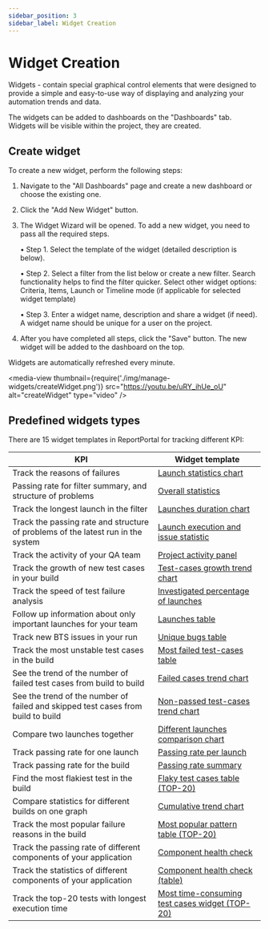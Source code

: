 ```yaml
---
sidebar_position: 3
sidebar_label: Widget Creation
---
```


# Widget Creation

Widgets - contain special graphical control elements that were designed to provide a simple and 
easy-to-use way of displaying and analyzing your automation trends and data.

The widgets can be added to dashboards on the "Dashboards" tab. Widgets will be visible within the project, they are created.

## Create widget

To create a new widget, perform the following steps:

1. Navigate to the "All Dashboards" page and create a new dashboard or choose the existing one.

2. Click the "Add New Widget" button.

3. The Widget Wizard will be opened. To add a new widget, you need to pass all the required steps.

    • Step 1. Select the template of the widget (detailed description is below).

    • Step 2. Select a filter from the list below or create a new filter. Search functionality helps to find the filter quicker. Select other widget options: Criteria, Items, Launch or Timeline mode (if applicable for selected widget template)

    • Step 3. Enter a widget name, description and share a widget (if need). 
      A widget name should be unique for a user on the project.

4. After you have completed all steps, click the "Save" button. The new widget will be added to the dashboard on the top.

Widgets are automatically refreshed every minute.

<media-view thumbnail={require('./img/manage-widgets/createWidget.png')} src="https://youtu.be/uRY_ihUe_oU" alt="createWidget" type="video" />

## Predefined widgets types

There are 15 widget templates in ReportPortal for tracking different KPI:

| KPI                                                                              | Widget template                                                        |
|----------------------------------------------------------------------------------|------------------------------------------------------------------------|
| Track the reasons of failures                                                    | [Launch statistics chart](./LaunchStatisticsChart)                     |
| Passing rate for filter summary, and structure of problems                       | [Overall statistics](./OverallStatistics)                              |
| Track the longest launch in the filter                                           | [Launches duration chart](./LaunchesDurationChart)                     |
| Track the passing rate and structure of problems of the latest run in the system | [Launch execution and issue statistic](./LaunchExecutionAndIssueStatistic) |
| Track the activity of your QA team                                               | [Project activity panel](./ProjectActivityPanel)                       |
| Track the growth of new test cases in your build                                 | [Test-cases growth trend chart](./TestCasesGrowthTrendChart)           |
| Track the speed of test failure analysis                                         | [Investigated percentage of launches](./InvestigatedPercentageOfLaunches) |
| Follow up information about only important launches for your team                | [Launches table](./LaunchesTable)                                      |
| Track new BTS issues in your run                                                 | [Unique bugs table](./UniqueBugsTable)                                 |
| Track the most unstable test cases in the build                                  | [Most failed test-cases table](./MostFailedTestCasesTable)             |
| See the trend of the number of failed test cases from build to build             | [Failed cases trend chart](./FailedCasesTrendChart)                    |
| See the trend of the number of failed and skipped test cases from build to build | [Non-passed test-cases trend chart](./NonPassedTestCasesTrendChart)    |
| Compare two launches together                                                    | [Different launches comparison chart](./DifferentLaunchesComparisonChart) |
| Track passing rate for one launch                                                | [Passing rate per launch](./PassingRatePerLaunch)                      |
| Track passing rate for the build                                                 | [Passing rate summary](./PassingRateSummary)                           |
| Find the most flakiest test in the build                                         | [Flaky test cases table (TOP-20)](./FlakyTestCasesTable)               |
| Compare statistics for different builds on one graph                             | [Cumulative trend chart](./CumulativeTrendChart)                       |
| Track the most popular failure reasons in the build                              | [Most popular pattern table (TOP-20)](./MostPopularPatternTable)       |
| Track the passing rate of different components of your application               | [Component health check](./ComponentHealthCheck)                       |
| Track the statistics of different components of your application                 | [Component health check (table)](./TableComponentHealthCheck)          |
| Track the top-20 tests with longest execution time                               | [Most time-consuming test cases widget (TOP-20)](./MostTimeConsumingTestCasesWidget)                |
